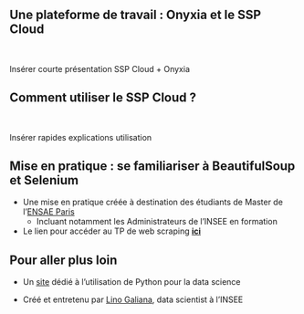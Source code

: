 ## Une plateforme de travail : Onyxia et le SSP Cloud

<br>

Insérer courte présentation SSP Cloud + Onyxia


## Comment utiliser le SSP Cloud ?

<br>

Insérer rapides explications utilisation


## Mise en pratique : se familiariser à BeautifulSoup et Selenium

- Une mise en pratique créée à destination des étudiants de Master de l'[ENSAE Paris](https://www.ensae.fr/)
    + Incluant notamment les Administrateurs de l'INSEE en formation

- Le lien pour accéder au TP de web scraping [__ici__](https://pythonds.linogaliana.fr/webscraping/)

::: {.callout-tip}
## Pour aller plus loin

- Un [site](https://pythonds.linogaliana.fr/course/) dédié à l'utilisation de Python pour la data science

- Créé et entretenu par [Lino Galiana](https://github.com/linogaliana/), data scientist à l'INSEE
:::
